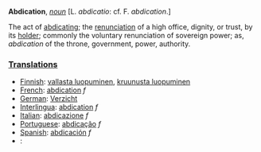 '''Abdication''', ''[[noun (part of speech)|noun]]'' [L. ''abdicatio'': cf. F. ''abdication''.]

The act of [[abdicating]]; the [[renunciation]] of a high office, dignity, or trust, by its [[holder]]; commonly the voluntary renunciation of sovereign power; as, ''abdication'' of the throne, government, power, authority.

===[[Translations]]===
*[[Finnish]]: [[vallasta luopuminen]], [[kruunusta luopuminen]]
*[[French]]: [[abdication]] ''f''
*[[German]]: [[Verzicht]]
*[[Interlingua]]: [[abdication]] ''f''
*[[Italian]]: [[abdicazione]] ''f''
*[[Portuguese]]: [[abdicação]] ''f''
*[[Spanish]]: [[abdicación]] ''f''
*[[]]: [[]]